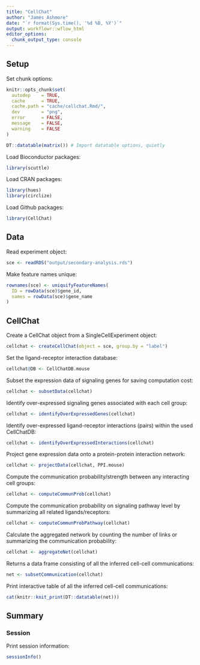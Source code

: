 ```yaml
---
title: "CellChat"
author: "James Ashmore"
date: "`r format(Sys.time(), '%d %B, %Y')`"
output: workflowr::wflow_html
editor_options:
  chunk_output_type: console
---
```


## Setup

Set chunk options:

```r
knitr::opts_chunk$set(
  autodep    = TRUE,
  cache      = TRUE,
  cache.path = "cache/cellchat.Rmd/",
  dev        = "png",
  error      = FALSE,
  message    = FALSE,
  warning    = FALSE
)
```

```r
DT::datatable(matrix()) # Import datatable options, quietly
```

Load Bioconductor packages:

```r
library(scuttle)
```

Load CRAN packages:

```r
library(hues)
library(circlize)
```

Load Github packages:

```r
library(CellChat)
```

## Data

Read experiment object:

```r
sce <- readRDS("output/secondary-analysis.rds")
```

Make feature names unique:

```r
rownames(sce) <- uniquifyFeatureNames(
  ID = rowData(sce)$gene_id,
  names = rowData(sce)$gene_name
)
```

## CellChat

Create a CellChat object from a SingleCellExperiment object:

```r
cellchat <- createCellChat(object = sce, group.by = "label")
```

Set the ligand-receptor interaction database:

```r
cellchat@DB <- CellChatDB.mouse
```

Subset the expression data of signaling genes for saving computation cost:

```r
cellchat <- subsetData(cellchat)
```

Identify over-expressed signaling genes associated with each cell group:

```r
cellchat <- identifyOverExpressedGenes(cellchat)
```

Identify over-expressed ligand-receptor interactions (pairs) within the used CellChatDB:

```r
cellchat <- identifyOverExpressedInteractions(cellchat)
```

Project gene expression data onto a protein-protein interaction network:

```r
cellchat <- projectData(cellchat, PPI.mouse)
```

Compute the communication probability/strength between any interacting cell groups:

```r
cellchat <- computeCommunProb(cellchat)
```

Compute the communication probability on signaling pathway level by summarizing all related ligands/receptors:

```r
cellchat <- computeCommunProbPathway(cellchat)
```

Calculate the aggregated network by counting the number of links or summarizing the communication probability:

```r
cellchat <- aggregateNet(cellchat)
```

Returns a data frame consisting of all the inferred cell-cell communications:

```r
net <- subsetCommunication(cellchat)
```

Print interactive table of all the inferred cell-cell communications:

```r
cat(knitr::knit_print(DT::datatable(net)))
```

<!-- ## Results {.tabset} -->

<!-- Define chord diagram function: -->

<!-- ```{r} -->
<!-- chordDiagram <- function(x, title = NULL) { -->

<!--   ## Create data frame with connections -->

<!--   dat <- data.frame( -->
<!--     from = paste(x$source, x$ligand, sep = "."),  -->
<!--     to = paste(x$target, x$receptor, sep = ".") -->
<!--   ) -->

<!--   ## Create connections annotation -->

<!--   ann <- setNames( -->
<!--     object = c(x$ligand, x$receptor),  -->
<!--     nm = c(x$source, x$target) -->
<!--   ) -->

<!--   ## Filter duplicated connections -->

<!--   ids <- paste(names(ann), ann, sep = ".") -->

<!--   ann <- ann[!duplicated(ids)] -->


<!--   ## Order connections by name and value -->

<!--   ids <- paste(names(ann), ann, sep = ".") -->

<!--   ann <- ann[order(ids)] -->


<!--   ## Create LR colour palette -->

<!--   ids <- unique(ann) -->

<!--   col <- iwanthue(n = length(ids)) -->

<!--   names(col) <- ids -->

<!--   col <- col[ann] -->

<!--   names(col) <- paste(names(ann), ann, sep = ".") -->

<!--   ## Create prob colour palette -->

<!--   prob.palette <- colorRamp(c("blue", "yellow", "red")) -->
<!--   prob.palette <- rgb(prob.palette(x$prob)/255) -->

<!--   ## Plot chord diagram -->

<!--   circlize::chordDiagram( -->
<!--     x = dat,  -->
<!--     grid.col = col,  -->
<!--     transparency = 0.5,  -->
<!--     col = "#00000000",  -->
<!--     order = names(col),  -->
<!--     directional = 1,  -->
<!--     direction.type = "arrows",  -->
<!--     annotationTrack = "grid",  -->
<!--     preAllocateTracks = list( -->
<!--       list(track.height = uh(2,'mm')),  -->
<!--       list(track.height = uh(12,'mm')) -->
<!--     ),  -->
<!--     annotationTrackHeight = c(0.01, 0.01), -->
<!--     link.arr.col = prob.palette -->
<!--   ) -->

<!--   ## Plot title -->

<!--   graphics::title(title, cex = 0.6) -->

<!--   ## Plot track region -->

<!--   circlize::circos.trackPlotRegion( -->
<!--     track.index = 2,  -->
<!--     bg.border = 0,  -->
<!--     panel.fun = function(x, y) { -->
<!--       xlim <- get.cell.meta.data("xlim") -->
<!--       ylim <- get.cell.meta.data("ylim") -->
<!--       sector.index <- ann[get.cell.meta.data("sector.numeric.index")] -->
<!--       circos.text( -->
<!--         x = mean(xlim),  -->
<!--         y = mean(ylim),  -->
<!--         sector.index,  -->
<!--         facing = "clockwise",  -->
<!--         niceFacing = TRUE,  -->
<!--         cex = 0.7,  -->
<!--         col = "black" -->
<!--       ) -->
<!--     } -->
<!--   ) -->

<!--   ## Create group colour palette -->

<!--   ids <- unique(names(ann)) -->

<!--   col <- iwanthue(n = length(ids)) -->

<!--   names(col) <- ids -->

<!--   ## Plot highlight sector -->

<!--   for (i in ids) { -->

<!--     df <- ann[names(ann) == i] -->

<!--     circlize::highlight.sector( -->
<!--       sector.index = paste(names(df), df, sep = "."),  -->
<!--       track.index = 1,  -->
<!--       col = col[i],  -->
<!--       lwd = 1, -->
<!--       text = i,  -->
<!--       text.vjust = '0.4cm',  -->
<!--       niceFacing = TRUE -->
<!--     ) -->

<!--   } -->

<!--   # Plot links legend -->

<!--   col <- colorRamp2(c(0, 0.5, 1), c("blue", "yellow", "red")) -->

<!--   lgd <- ComplexHeatmap::Legend(at = c(0, 1), col_fun = col, title = "Prob") -->

<!--   draw(lgd, x = unit(10, "mm"), y = unit(10, "mm"), just = c("left", "bottom")) -->

<!--   # -->

<!--   circos.clear() -->

<!-- } -->
<!-- ``` -->

<!-- ## Source -->

<!-- ```{r} -->
<!-- chordDiagram(x = subset(net, source == 1), title = "Source: 1") -->
<!-- ``` -->

<!-- ## Target -->

<!-- ```{r} -->
<!-- chordDiagram(x = subset(net, source == 1), title = "Source: 1") -->
<!-- ``` -->

<!-- ## Annotation -->

<!-- ```{r} -->
<!-- chordDiagram(x = subset(net, source == 1), title = "Source: 1") -->
<!-- ``` -->

<!-- ## Pathway -->

<!-- ```{r} -->
<!-- chordDiagram(x = subset(net, source == 1), title = "Source: 1") -->
<!-- ``` -->

## Summary

### Session

Print session information:

```r
sessionInfo()
```
